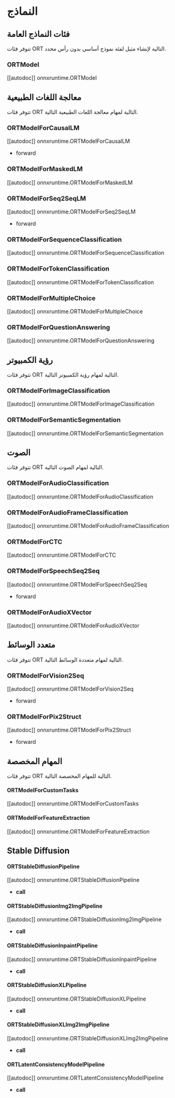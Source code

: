 # النماذج

## فئات النماذج العامة

تتوفر فئات ORT التالية لإنشاء مثيل لفئة نموذج أساسي بدون رأس محدد.

### ORTModel

[[autodoc]] onnxruntime.ORTModel

## معالجة اللغات الطبيعية

تتوفر فئات ORT التالية لمهام معالجة اللغات الطبيعية التالية.

### ORTModelForCausalLM

[[autodoc]] onnxruntime.ORTModelForCausalLM

- forward

### ORTModelForMaskedLM

[[autodoc]] onnxruntime.ORTModelForMaskedLM

### ORTModelForSeq2SeqLM

[[autodoc]] onnxruntime.ORTModelForSeq2SeqLM

- forward

### ORTModelForSequenceClassification

[[autodoc]] onnxruntime.ORTModelForSequenceClassification

### ORTModelForTokenClassification

[[autodoc]] onnxruntime.ORTModelForTokenClassification

### ORTModelForMultipleChoice

[[autodoc]] onnxruntime.ORTModelForMultipleChoice

### ORTModelForQuestionAnswering

[[autodoc]] onnxruntime.ORTModelForQuestionAnswering

## رؤية الكمبيوتر

تتوفر فئات ORT التالية لمهام رؤية الكمبيوتر التالية.

### ORTModelForImageClassification

[[autodoc]] onnxruntime.ORTModelForImageClassification

### ORTModelForSemanticSegmentation

[[autodoc]] onnxruntime.ORTModelForSemanticSegmentation

## الصوت

تتوفر فئات ORT التالية لمهام الصوت التالية.

### ORTModelForAudioClassification

[[autodoc]] onnxruntime.ORTModelForAudioClassification

### ORTModelForAudioFrameClassification

[[autodoc]] onnxruntime.ORTModelForAudioFrameClassification

### ORTModelForCTC

[[autodoc]] onnxruntime.ORTModelForCTC

### ORTModelForSpeechSeq2Seq

[[autodoc]] onnxruntime.ORTModelForSpeechSeq2Seq

- forward

### ORTModelForAudioXVector

[[autodoc]] onnxruntime.ORTModelForAudioXVector

## متعدد الوسائط

تتوفر فئات ORT التالية لمهام متعددة الوسائط التالية.

### ORTModelForVision2Seq

[[autodoc]] onnxruntime.ORTModelForVision2Seq

- forward

### ORTModelForPix2Struct

[[autodoc]] onnxruntime.ORTModelForPix2Struct

- forward

## المهام المخصصة

تتوفر فئات ORT التالية للمهام المخصصة التالية.

#### ORTModelForCustomTasks

[[autodoc]] onnxruntime.ORTModelForCustomTasks

#### ORTModelForFeatureExtraction

[[autodoc]] onnxruntime.ORTModelForFeatureExtraction

## Stable Diffusion

#### ORTStableDiffusionPipeline

[[autodoc]] onnxruntime.ORTStableDiffusionPipeline

- __call__

#### ORTStableDiffusionImg2ImgPipeline

[[autodoc]] onnxruntime.ORTStableDiffusionImg2ImgPipeline

- __call__

#### ORTStableDiffusionInpaintPipeline

[[autodoc]] onnxruntime.ORTStableDiffusionInpaintPipeline

- __call__

#### ORTStableDiffusionXLPipeline

[[autodoc]] onnxruntime.ORTStableDiffusionXLPipeline

- __call__

#### ORTStableDiffusionXLImg2ImgPipeline

[[autodoc]] onnxruntime.ORTStableDiffusionXLImg2ImgPipeline

- __call__

#### ORTLatentConsistencyModelPipeline

[[autodoc]] onnxruntime.ORTLatentConsistencyModelPipeline

- __call__
